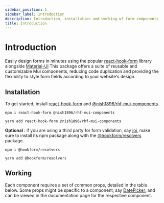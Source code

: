 ```yaml
---
sidebar_position: 1
sidebar_label: Introduction
description: Introduction, installation and working of form components of @nish1896/rhf-mui-components package.
title: Introduction
---
```



# Introduction
Easily design forms in minutes using the popular [react-hook-form](https://react-hook-form.com/)
library alongside [Material-UI](https://mui.com/material-ui/getting-started/)
This package offers a suite of reusable and customizable Mui components,
reducing code duplication and providing the flexibility to style form fields 
according to your website's design.

## Installation

To get started, install [react-hook-form](https://www.npmjs.com/package/react-hook-form) and [@nish1896/rhf-mui-components](https://www.npmjs.com/package/@nish1896/rhf-mui-components).

```
npm i react-hook-form @nish1896/rhf-mui-components
```
```
yarn add react-hook-form @nish1896/rhf-mui-components
```

**Optional** : If you are using a third party for form validation, say [joi](https://www.npmjs.com/package/joi), make
sure to install its npm package along with the [@hookform/resolvers](https://www.npmjs.com/package/@hookform/resolvers) package.

```
npm i @hookform/resolvers
```
```
yarn add @hookform/resolvers
```

## Working
Each component requires a set of common props, detailed in the table below.
Some props might be specific to a component, say [DatePicker](../components/pickers/DatePicker#api), 
and can be viewed in the documentation page for the respective component.

<IntroductionPageTable />
